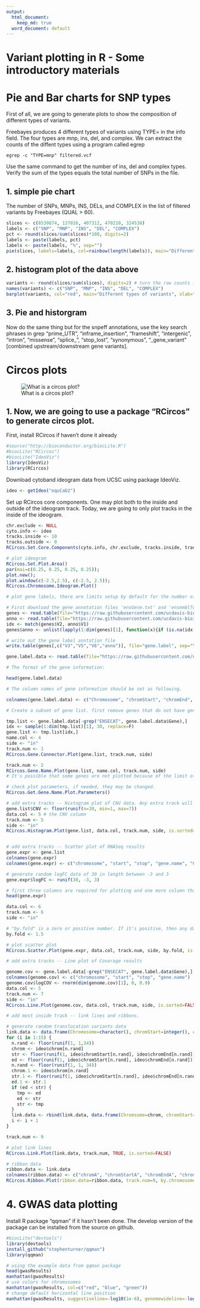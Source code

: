 ```yaml
---
output:
  html_document:
    keep_md: true
  word_document: default
---
```

Variant plotting in R - Some introductory materials
========================================================


# Pie and Bar charts for SNP types

First of all, we are going to generate plots to show the composition of different types of variants.

Freebayes produces 4 different types of variants using TYPE= in the info field. The four types are mnp, ins, del, and complex. We can extract the counts of the diffent types using a program called egrep 

```
egrep -c "TYPE=mnp" filtered.vcf
```

Use the same command to get the number of ins, del and complex types. Verify the sum of the types equals the total number of SNPs in the file.

## 1. simple pie chart
The number of SNPs, MNPs, INS, DELs, and COMPLEX in the list of filtered variants by Freebayes (QUAL > 60).
```r
slices <- c(8539874, 137816, 407312, 470210, 324538)
labels <- c("SNP", "MNP", "INS", "DEL", "COMPLEX")
pct <- round(slices/sum(slices)*100, digits=2)
labels <- paste(labels, pct)
labels <- paste(labels, "%", sep="")
pie(slices, labels=labels, col=rainbow(length(labels)), main="Different types of variants")
```

## 2. histogram plot of the data above
```r
variants <- round(slices/sum(slices), digits=2) # turn the raw counts into proportions
names(variants) <- c("SNP", "MNP", "INS", "DEL", "COMPLEX")
barplot(variants, col="red", main="Different types of variants", xlab="Type of variant", ylab="Percentage")
```

## 3. Pie and historgram 
Now do the same thing but for the snpeff annotations, use the key search phrases in grep "prime_UTR", "inframe_insertion", "frameshift", "intergenic", "intron", "missense", "splice_", "stop_lost", "synonymous", "_gene_variant" [combined upstream/downstream gene variants].

# Circos plots 

![What is a circos plot?](./rcircos.png)


## 1. Now, we are going to use a package "RCircos" to generate circos plot.
First, install RCircos if haven't done it already 

```r
#source("http://bioconductor.org/biocLite.R")
#biocLite("RCircos")
#biocLite("IdeoViz")
library(IdeoViz)
library(RCircos)
```

Download cytoband ideogram data from UCSC using package IdeoViz.
```r
ideo <- getIdeo("equCab2")
```

Set up RCircos core components. One may plot both to the inside and outside of the ideogram track. Today, we are going to only plot tracks in the inside of the ideogram.
```r
chr.exclude <- NULL
cyto.info <- ideo
tracks.inside <- 10
tracks.outside <- 0
RCircos.Set.Core.Components(cyto.info, chr.exclude, tracks.inside, tracks.outside)

# plot ideogram
RCircos.Set.Plot.Area()
par(mai=c(0.25, 0.25, 0.25, 0.25));
plot.new();
plot.window(c(-2.5,2.5), c(-2.5, 2.5));
RCircos.Chromosome.Ideogram.Plot()

# plot gene labels, there are limits setup by default for the number of genes that can be plotted for each chromosome based on the size of the chromosomes. The parameter can be changed if necessary. However, plotting too many genes will have the risk of having gene symbols overlapping one another.

# First download the gene annotation files 'ensGene.txt' and 'ensemblToGeneName.txt' from UCSC http://hgdownload.cse.ucsc.edu/goldenPath/equCab2/database/ 
genes <- read.table(file="https://raw.githubusercontent.com/ucdavis-bioinformatics-training/2018-August-Variant-Analysis-Workshop/master/friday/Variant-Analysis-by-R/files/ensGene.txt", sep="\t", header=F, stringsAsFactors=F)
anno <- read.table(file="https://raw.githubusercontent.com/ucdavis-bioinformatics-training/2018-August-Variant-Analysis-Workshop/master/friday/Variant-Analysis-by-R/files/ensemblToGeneName.txt", sep="\t", header=F, stringsAsFactors=F)
idx <- match(genes$V2, anno$V1)
genes$anno <- unlist(lapply(1:dim(genes)[1], function(x){if (is.na(idx[x]) == "TRUE") {genes$V2[x]} else {anno$V2[idx[x]]}}))

# write out the gene label anntation file
write.table(genes[,c("V3","V5","V6","anno")], file="gene.label", sep="\t", row.names=F, col.names=F, quote=F)

gene.label.data <- read.table(file="https://raw.githubusercontent.com/ucdavis-bioinformatics-training/2018-August-Variant-Analysis-Workshop/master/friday/Variant-Analysis-by-R/files/gene.label", sep="\t", header=F)

# The format of the gene information:

head(gene.label.data)

# The column names of gene information should be set as following.

colnames(gene.label.data) <- c("Chromosome", "chromStart", "chromEnd", "Gene")

# Create a subset of gene list. first remove genes that do not have gene symbols, because ENSEMBL IDs are too long in character and will use up too much space for demonstration purpose. The list of genes would be the genes of interest. In the class, we will randomly select 30 genes.

tmp.list <- gene.label.data[-grep("ENSECAT", gene.label.data$Gene),]
idx <- sample(1:dim(tmp.list)[1], 30, replace=F)
gene.list <- tmp.list[idx,]
name.col <- 4
side <- "in"
track.num <- 1
RCircos.Gene.Connector.Plot(gene.list, track.num, side)

track.num <- 2
RCircos.Gene.Name.Plot(gene.list, name.col, track.num, side)
# It's possible that some genes are not plotted because of the limit of plotting for each chromosome.

# check plot parameters, if needed, they may be changed.
RCircos.Get.Gene.Name.Plot.Parameters() 

# add extra tracks -- Histogram plot of CNV data. Any extra track will depend on the types of data one wants to include in the plot. The required information is the location of what will be plotted in the genome: chromosome number, start and stop position.
gene.list$CNV <- floor(runif(n=30, min=1, max=7))
data.col <- 5 # the CNV column
track.num <- 5
side <- "in"
RCircos.Histogram.Plot(gene.list, data.col, track.num, side, is.sorted=FALSE, min.value=-2)


# add extra tracks -- Scatter plot of RNASeq results
gene.expr <- gene.list
colnames(gene.expr)
colnames(gene.expr) <- c("chromosome", "start", "stop", "gene.name", "CNV")

# generate random logFC data of 30 in length between -3 and 3
gene.expr$logFC <- runif(30, -3, 3)

# first three columns are required for plotting and one more column that corresponds to the data to plot 
head(gene.expr)

data.col <- 6
track.num <- 6
side <- "in"

# "by.fold" is a zero or positive number. If it's positive, then any data point with a value >= by.fold will be plotted as red color; any data point with a value <= -by.fold will be plotted as blue color; otherwise, data point will be plotted in black color.
by.fold <- 1.5

# plot scatter plot
RCircos.Scatter.Plot(gene.expr, data.col, track.num, side, by.fold, is.sorted=FALSE)

# add extra tracks -- Line plot of Coverage results

genome.cov <- gene.label.data[-grep("ENSECAT", gene.label.data$Gene),]
colnames(genome.cov) <- c("chromosome", "start", "stop", "gene.name")
genome.cov$logCOV <- rnorm(dim(genome.cov)[1], 0, 0.9)
data.col <- 5
track.num <- 7
side <- "in"
RCircos.Line.Plot(genome.cov, data.col, track.num, side, is.sorted=FALSE)

# add most inside track -- link lines and ribbons.

# generate random translocation variants data
link.data <- data.frame(Chromosome=character(), chromStart=integer(), chromEnd=integer(), Chromosome.1=character(), chromStart.1=integer(), chromEnd.1=integer(), stringsAsFactors=F)
for (i in 1:15) {
  n.rand <- floor(runif(1, 1,34))
  chrom <- ideo$chrom[n.rand]
  str <- floor(runif(1, ideo$chromStart[n.rand], ideo$chromEnd[n.rand]))
  ed <- floor(runif(1, ideo$chromStart[n.rand], ideo$chromEnd[n.rand]))
  n.rand <- floor(runif(1, 1, 34))
  chrom.1 <- ideo$chrom[n.rand]
  str.1 <- floor(runif(1, ideo$chromStart[n.rand], ideo$chromEnd[n.rand]))
  ed.1 <- str.1
  if (ed < str) {
    tmp <- ed
    ed <- str
    str <- tmp
  }
  link.data <- rbind(link.data, data.frame(Chromsome=chrom, chromStart=str, chromEnd=ed, Chromosome.1=chrom.1, chromStart.1=str.1, chromEnd.1=ed.1))
  i <- i + 1
}

track.num <- 9

# plot link lines
RCircos.Link.Plot(link.data, track.num, TRUE, is.sorted=FALSE)

# ribbon data
ribbon.data <- link.data
colnames(ribbon.data) <- c("chromA", "chromStartA", "chromEndA", "chromB", "chromStartB", "chromEndB")
RCircos.Ribbon.Plot(ribbon.data=ribbon.data, track.num=9, by.chromosome=FALSE, twist=FALSE, is.sorted=FALSE)

```

# 4. GWAS data plotting
Install R package "qqman" if it hasn't been done. The develop version of the package can be installed from the source on github.
```r
#biocLite("devtools")
library(devtools)
install_github("stephenturner/qqman")
library(qqman)

# using the example data from qqman package
head(gwasResults)
manhattan(gwasResults)
# use colors for chromosomes
manhattan(gwasResults, col=c("red", "blue", "green"))
# change default horizontal line position
manhattan(gwasResults, suggestiveline=-log10(1e-6), genomewideline=-log10(1e-8), col=c("red", "blue", "green"))
```

